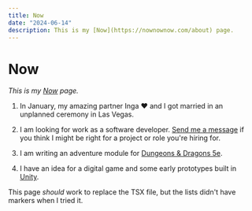 ```yaml
---
title: Now
date: "2024-06-14"
description: This is my [Now](https://nownownow.com/about) page.
---
```


# Now

_This is my [Now](https://nownownow.com/about) page._

1. In January, my amazing partner Inga ♥️ and I got married in an unplanned
   ceremony in Las Vegas.

1. I am looking for work as a software developer. [Send me a message](/contact)
   if you think I might be right for a project or role you're hiring for.

1. I am writing an adventure module for
   [Dungeons & Dragons 5e](https://dnd.wizards.com/how-to-play).

1. I have an idea for a digital game and some early prototypes built in
   [Unity](https://learn.unity.com).

This page _should_ work to replace the TSX file, but the lists didn't have
markers when I tried it.
